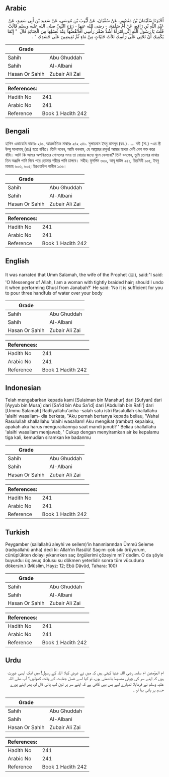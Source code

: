 ## Arabic


<div dir="rtl" lang="ar" style={{fontSize:'larger',backgroundColor:'#f8f9fa',padding:20}}>
أَخْبَرَنَا سُلَيْمَانُ بْنُ مَنْصُورٍ، عَنْ سُفْيَانَ، عَنْ أَيُّوبَ بْنِ مُوسَى، عَنْ سَعِيدِ بْنِ أَبِي سَعِيدٍ، عَنْ عَبْدِ اللَّهِ بْنِ رَافِعٍ، عَنْ أُمِّ سَلَمَةَ، - رضى الله عنها - زَوْجِ النَّبِيِّ صلى الله عليه وسلم قَالَتْ قُلْتُ يَا رَسُولَ اللَّهِ إِنِّي امْرَأَةٌ أَشُدُّ ضَفْرَ رَأْسِي أَفَأَنْقُضُهَا عِنْدَ غَسْلِهَا مِنَ الْجَنَابَةِ قَالَ ‏ "‏ إِنَّمَا يَكْفِيكِ أَنْ تَحْثِي عَلَى رَأْسِكِ ثَلاَثَ حَثَيَاتٍ مِنْ مَاءٍ ثُمَّ تُفِيضِينَ عَلَى جَسَدِكِ ‏"‏ ‏.‏
</div>
<div style={{backgroundColor:'#f8f9fa',padding:20, marginBottom: 10}}><table> <thead> <tr> <th>Grade</th> <th></th> </tr> </thead> <tbody> <tr><td>Sahih</td><td>Abu Ghuddah</td></tr><tr><td>Sahih</td><td>Al-Albani</td></tr><tr><td>Hasan Or Sahih</td><td>Zubair Ali Zai</td></tr></tbody></table><table> <thead> <tr> <th>References:</th> <th></th> </tr> </thead> <tbody><tr><td>Hadith No</td><td>241</td></tr><tr><td>Arabic No</td><td>241</td></tr><tr><td>Reference</td><td>Book 1 Hadith 242</td></tr></tbody></table></div>

## Bengali


<div dir="ltr" lang="bn" style={{fontSize:'larger',backgroundColor:'#f8f9fa',padding:20}}>
হাদিস একাডেমি নাম্বারঃ ২৪১, আন্তর্জাতিক নাম্বারঃ ২৪২ ২৪১. সুলায়মান ইবনু মানসূর (রহ.) ..... নবী (সা.) -এর স্ত্রী উম্মু সালামাহ্ (রাঃ) হতে বর্ণিত। তিনি বলেন, আমি বললাম, হে আল্লাহর রসূল! আমার মাথার বেনী বেশ শক্ত করে বাঁধি। আমি কি আমার অপবিত্রতার গোসলের সময় তা ধোয়ার জন্যে খুলে ফেলবো? তিনি বললেন, তুমি তোমার মাথায় তিন অঞ্জলি পানি দিবে পরে তোমার শরীরে পানি ঢালবে। সহীহ: মুসলিম ৩৩০, আবূ দাউদ ২৫১, তিরমিযী ১০৫, ইবনু মাজাহ ৬০৩, ৬০৫; ইরওয়াউল গালীল ১৩৬।
</div>
<div style={{backgroundColor:'#f8f9fa',padding:20, marginBottom: 10}}><table> <thead> <tr> <th>Grade</th> <th></th> </tr> </thead> <tbody> <tr><td>Sahih</td><td>Abu Ghuddah</td></tr><tr><td>Sahih</td><td>Al-Albani</td></tr><tr><td>Hasan Or Sahih</td><td>Zubair Ali Zai</td></tr></tbody></table><table> <thead> <tr> <th>References:</th> <th></th> </tr> </thead> <tbody><tr><td>Hadith No</td><td>241</td></tr><tr><td>Arabic No</td><td>241</td></tr><tr><td>Reference</td><td>Book 1 Hadith 242</td></tr></tbody></table></div>

## English


<div dir="ltr" lang="en" style={{fontSize:'larger',backgroundColor:'#f8f9fa',padding:20}}>
It was narrated that Umm Salamah, the wife of the Prophet (ﷺ), said:"I said: 'O Messenger of Allah, I am a woman with tightly braided hair; should I undo it when performing Ghusl from Janabah?' He said: 'No it is sufficient for you to pour three handfuls of water over your body
</div>
<div style={{backgroundColor:'#f8f9fa',padding:20, marginBottom: 10}}><table> <thead> <tr> <th>Grade</th> <th></th> </tr> </thead> <tbody> <tr><td>Sahih</td><td>Abu Ghuddah</td></tr><tr><td>Sahih</td><td>Al-Albani</td></tr><tr><td>Hasan Or Sahih</td><td>Zubair Ali Zai</td></tr></tbody></table><table> <thead> <tr> <th>References:</th> <th></th> </tr> </thead> <tbody><tr><td>Hadith No</td><td>241</td></tr><tr><td>Arabic No</td><td>241</td></tr><tr><td>Reference</td><td>Book 1 Hadith 242</td></tr></tbody></table></div>

## Indonesian


<div dir="ltr" lang="id" style={{fontSize:'larger',backgroundColor:'#f8f9fa',padding:20}}>
Telah mengabarkan kepada kami [Sulaiman bin Manshur] dari [Sufyan] dari [Ayyub bin Musa] dari [Sa'id bin Abu Sa'id] dari [Abdullah bin Rafi'] dari [Ummu Salamah] Radliyallahu'anha -salah satu istri Rasulullah shallallahu 'alaihi wasallam- dia berkata, "Aku pernah bertanya kepada beliau, 'Wahai Rasulullah shallallahu 'alaihi wasallam! Aku mengikat (rambut) kepalaku, apakah aku harus menguraikannya saat mandi junub? ' Beliau shallallahu 'alaihi wasallam menjawab, ' Cukup dengan menyiramkan air ke kepalamu tiga kali, kemudian siramkan ke badanmu
</div>
<div style={{backgroundColor:'#f8f9fa',padding:20, marginBottom: 10}}><table> <thead> <tr> <th>Grade</th> <th></th> </tr> </thead> <tbody> <tr><td>Sahih</td><td>Abu Ghuddah</td></tr><tr><td>Sahih</td><td>Al-Albani</td></tr><tr><td>Hasan Or Sahih</td><td>Zubair Ali Zai</td></tr></tbody></table><table> <thead> <tr> <th>References:</th> <th></th> </tr> </thead> <tbody><tr><td>Hadith No</td><td>241</td></tr><tr><td>Arabic No</td><td>241</td></tr><tr><td>Reference</td><td>Book 1 Hadith 242</td></tr></tbody></table></div>

## Turkish


<div dir="ltr" lang="tr" style={{fontSize:'larger',backgroundColor:'#f8f9fa',padding:20}}>
Peygamber (sallallahü aleyhi ve sellem)’in hanımlarından Ümmü Seleme (radıyallahü anha) dedi ki: Allah’ın Rasûlü! Saçımı çok sıkı örüyorum, cünüplükten dolayı yıkanırken saç örgülerimi çözeyim mi? dedim. O da şöyle buyurdu: üç avuç dolusu su dökmen yeterlidir sonra tüm vücuduna dökersin.) (Müslim, Hayz: 12; Ebû Dâvûd, Tahara: 100)
</div>
<div style={{backgroundColor:'#f8f9fa',padding:20, marginBottom: 10}}><table> <thead> <tr> <th>Grade</th> <th></th> </tr> </thead> <tbody> <tr><td>Sahih</td><td>Abu Ghuddah</td></tr><tr><td>Sahih</td><td>Al-Albani</td></tr><tr><td>Hasan Or Sahih</td><td>Zubair Ali Zai</td></tr></tbody></table><table> <thead> <tr> <th>References:</th> <th></th> </tr> </thead> <tbody><tr><td>Hadith No</td><td>241</td></tr><tr><td>Arabic No</td><td>241</td></tr><tr><td>Reference</td><td>Book 1 Hadith 242</td></tr></tbody></table></div>

## Urdu


<div dir="rtl" lang="ur" style={{fontSize:'larger',backgroundColor:'#f8f9fa',padding:20}}>
ام المؤمنین ام سلمہ رضی اللہ عنہا کہتی ہیں کہ میں نے عرض کیا: اللہ کے رسول! میں ایک ایسی عورت ہوں کہ اپنے سر کی چوٹی مضبوط باندھتی ہوں، تو کیا اسے غسل جنابت کے وقت کھولوں؟ آپ صلی اللہ علیہ وسلم نے فرمایا: تمہارے لیے بس یہی کافی ہے کہ اپنے سر پر تین لپ پانی ڈال لو، پھر اپنے پورے جسم پر پانی بہا لو ۔
</div>
<div style={{backgroundColor:'#f8f9fa',padding:20, marginBottom: 10}}><table> <thead> <tr> <th>Grade</th> <th></th> </tr> </thead> <tbody> <tr><td>Sahih</td><td>Abu Ghuddah</td></tr><tr><td>Sahih</td><td>Al-Albani</td></tr><tr><td>Hasan Or Sahih</td><td>Zubair Ali Zai</td></tr></tbody></table><table> <thead> <tr> <th>References:</th> <th></th> </tr> </thead> <tbody><tr><td>Hadith No</td><td>241</td></tr><tr><td>Arabic No</td><td>241</td></tr><tr><td>Reference</td><td>Book 1 Hadith 242</td></tr></tbody></table></div>